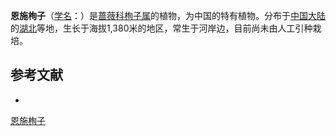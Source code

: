 {{Speciesbox
| name = 恩施栒子
| status = 
| status_system = 
| image =
| genus = Cotoneaster
| species = fangianus
| authority = Yu
}}

'''恩施栒子'''（[[学名|学名]]：{{lang|la|''Cotoneaster fangianus''}}）是[[蔷薇科|蔷薇科]][[栒子属|栒子属]]的植物，为中国的特有植物。分布于[[中国大陆|中国大陆]]的[[湖北|湖北]]等地，生长于海拔1,380米的地区，常生于河岸边，目前尚未由人工引种栽培。

== 参考文献 ==
<div class="references-small">
* {{cite web| url =http://www.bioinfo.cn/db05/KmzwSpecies.php?action=view&id=18965| title =恩施栒子| work =《中国高等植物数据库全库》| publisher =中国科学院微生物研究所| author =昆明植物研究所| accessdate =2009-02-25| deadurl =yes| archiveurl =https://web.archive.org/web/20160305013930/http://www.bioinfo.cn/db05/KmzwSpecies.php?action=view&id=18965| archivedate =2016-03-05}}
</div>
{{Taxonbar|from=Q11073018}}

[[Category:栒子属|恩施栒子]]


{{植物小作品}}